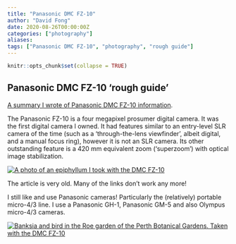 ```yaml
---
title: "Panasonic DMC FZ-10"
author: "David Fong"
date: 2020-08-26T00:00:00Z
categories: ["photography"]
aliases:
tags: ["Panasonic DMC FZ-10", "photography", "rough guide"]
---
```


```r
knitr::opts_chunk$set(collapse = TRUE)
```

## Panasonic DMC FZ-10 'rough guide'

<!-- Note that the latex2html generated files in the /DMCFZ10/ directory  -->
<!-- do NOT have an automatic 'link' in the up button. This needs to be -->
<!-- changed manually in the index.html file e.g. point to '../' -->

[A summary I wrote of Panasonic DMC FZ-10 information](/DMCFZ10/).

The Panasonic FZ-10 is a four megapixel prosumer digital camera. It was the first digital camera I owned. It had features similar to an entry-level SLR camera of the time (such as a 'through-the-lens viewfinder', albeit digital, and a manual focus ring), however it is not an SLR camera. Its other outstanding feature is a 420 mm equivalent zoom ('superzoom') with optical image stabilization.

[![A photo of an epiphyllum I took with the DMC FZ-10](https://photos.smugmug.com/Flowers/2005Summer/i-KNCVXXx/1/ed294efe/O/27Jan2005_757_Epiphyllum.jpg)](https://vkelim.smugmug.com/Flowers/2005Summer/i-KNCVXXx/A)

The article is very old. Many of the links don't work any more!

I still like and use Panasonic cameras! Particularly the (relatively) portable micro-4/3 line. I use a Panasonic GH-1, Panasonic GM-5 and also Olympus micro-4/3 cameras.

[![Banksia and bird in the Roe garden of the Perth Botanical Gardens. Taken with the DMC FZ-10](https://photos.smugmug.com/Holidays/Perth-2006/Perth-and-Fremantle/i-4CkjGP4/0/56203a9b/XL/20060426_2116_AshbysBanksia_Feeding-XL.jpg)](https://vkelim.smugmug.com/Holidays/Perth-2006/Perth-and-Fremantle/i-4CkjGP4/A)
